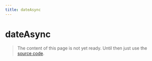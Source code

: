 ```yaml
---
title: dateAsync
---
```


# dateAsync

> The content of this page is not yet ready. Until then just use the [source code](https://github.com/fabian-hiller/valibot/blob/main/library/src/schemas/date/dateAsync.ts).
